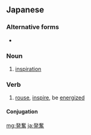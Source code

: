 {{also|發奮}}
==Japanese==
{{ja-kanjitab|はつ|k1=はっ|ふん|k2=ぷん|r=y|yomi=o}}

===Alternative forms===
* {{ja-r|発憤|はっぷん}}

===Noun===
{{ja-noun|はっぷん}}

# [[inspiration]]

===Verb===
{{ja-verb-suru|はっぷん}}

# [[rouse]], [[inspire]], be [[energized]]

====Conjugation====
{{ja-suru|はっぷん}}

[[mg:発奮]]
[[ja:発奮]]